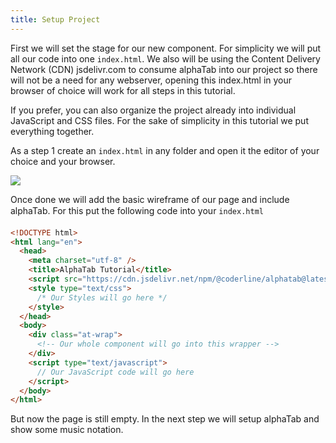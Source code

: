 ```yaml
---
title: Setup Project
---
```


First we will set the stage for our new component. For simplicity we will put all our code into one `index.html`.
We also will be using the Content Delivery Network (CDN) jsdelivr.com to consume alphaTab into our project so there
will not be a need for any webserver, opening this index.html in your browser of choice will work for all steps in 
this tutorial. 

If you prefer, you can also organize the project already into individual JavaScript and CSS files.
For the sake of simplicity in this tutorial we put everything together.

As a step 1 create an `index.html` in any folder and open it the editor of your choice and your browser. 

<img src="/img/tutorial-web/project-setup-1.png" />

Once done we will add the basic wireframe of our page and include alphaTab. For this put the following code into 
your `index.html`

```html
<!DOCTYPE html>
<html lang="en">
  <head>
    <meta charset="utf-8" />
    <title>AlphaTab Tutorial</title>
    <script src="https://cdn.jsdelivr.net/npm/@coderline/alphatab@latest/dist/alphaTab.js"></script>
    <style type="text/css">
      /* Our Styles will go here */
    </style>
  </head>
  <body>
    <div class="at-wrap">
      <!-- Our whole component will go into this wrapper -->
    </div>
    <script type="text/javascript">
      // Our JavaScript code will go here
    </script>
  </body>
</html>
```

But now the page is still empty. In the next step we will setup alphaTab and show some music notation.